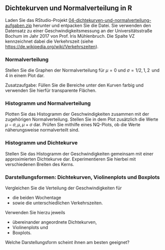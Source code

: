 ## Dichtekurven und Normalverteilung in R

Laden Sie das RStudio-Projekt [04-dichtekurven-und-normalverteilung-aufgaben.zip](04-dichtekurven-und-normalverteilung-aufgaben.zip) herunter und entpacken Sie die Datei. Sie verwenden den Datensatz zu einer Geschwindigkeitsmessung an der Universitätsstraße Bochum im Jahr 2017 von Prof. Iris Mühlenbruch. Die Spalte VZ kennzeichnet dabei die Verkehrszeit (siehe <https://de.wikipedia.org/wiki/Verkehrszeiten>).

### Normalverteilung

Stellen Sie die Graphen der Normalverteilung für $\mu = 0$ und $\sigma = 1/2,\, 1,\, 2 \, \text{ und } 4$ in einem Plot dar.

Zusatzaufgabe: Füllen Sie die Bereiche unter den Kurven farbig und verwenden Sie hierfür transparente Flächen.

### Histogramm und Normalverteilung

Plotten Sie das Histogramm der Geschwindigkeiten zusammen mit der zugehörigen Normalverteilung. Stellen Sie in dem Plot zusätzlich die Werte $\mu - \sigma,\, \mu,\, \mu + \sigma$ dar. Prüfen Sie mithilfe eines NQ-Plots, ob die Werte näherungsweise normalverteilt sind.


### Histogramm und Dichtekurve

Stellen Sie das Histogramm der Geschwindigkeiten gemeinsam mit einer approximierten Dichtekurve dar. Experimentieren Sie hierbei mit verschiedenen Breiten des Kerns.


### Darstellungsformen: Dichtekurven, Violinenplots und Boxplots

Vergleichen Sie die Verteilung der Geschwindigkeiten für

-   die beiden Wochentage
-   sowie die unterschiedlichen Verkehrszeiten.

Verwenden Sie hierzu jeweils

-   übereinander angeordnete Dichtekurven,
-   Violinenplots und
-   Boxplots.

Welche Darstellungsform scheint ihnen am besten geeignet?
